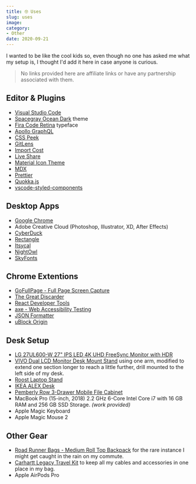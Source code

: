 ```yaml
---
title: 🤓 Uses
slug: uses
image:
category:
- Other
date: 2020-09-21
---
```



I wanted to be like the cool kids so, even though no one has asked me what my setup is, I thought I'd add it here in case anyone is curious.

> No links provided here are affiliate links or have any partnership associated with them.

## Editor & Plugins

- [Visual Studio Code](https://code.visualstudio.com/)
- [Spacegray Ocean Dark](https://marketplace.visualstudio.com/items?itemName=ionutvmi.spacegray-vscode) theme
- [Fira Code Retina](https://github.com/tonsky/FiraCode) typeface
- [Apollo GraphQL](https://marketplace.visualstudio.com/items?itemName=apollographql.vscode-apollo)
- [CSS Peek](https://marketplace.visualstudio.com/items?itemName=pranaygp.vscode-css-peek)
- [GitLens](https://marketplace.visualstudio.com/items?itemName=eamodio.gitlens)
- [Import Cost](https://marketplace.visualstudio.com/items?itemName=wix.vscode-import-cost)
- [Live Share](https://marketplace.visualstudio.com/items?itemName=MS-vsliveshare.vsliveshare)
- [Material Icon Theme](https://marketplace.visualstudio.com/items?itemName=PKief.material-icon-theme)
- [MDX](https://marketplace.visualstudio.com/items?itemName=silvenon.mdx)
- [Prettier](https://marketplace.visualstudio.com/items?itemName=esbenp.prettier-vscode)
- [Quokka.js](https://marketplace.visualstudio.com/items?itemName=WallabyJs.quokka-vscode)
- [vscode-styled-components](https://marketplace.visualstudio.com/items?itemName=jpoissonnier.vscode-styled-components)

## Desktop Apps

- [Google Chrome](https://www.google.com/chrome/)
- Adobe Creative Cloud (Photoshop, Illustrator, XD, After Effects)
- [CyberDuck](https://cyberduck.io/)
- [Rectangle](https://github.com/rxhanson/Rectangle)
- [Itsycal](https://www.mowglii.com/itsycal/)
- [NightOwl](https://nightowl.kramser.xyz/)
- [SkyFonts](https://www.fonts.com/web-fonts/google)


## Chrome Extentions

- [GoFullPage - Full Page Screen Capture](https://chrome.google.com/webstore/detail/gofullpage-full-page-scre/fdpohaocaechififmbbbbbknoalclacl)
- [The Great Discarder](https://chrome.google.com/webstore/detail/the-great-discarder/jlipbpadkjcklpeiajndiijbeieicbdh)
- [React Developer Tools](https://chrome.google.com/webstore/detail/react-developer-tools/fmkadmapgofadopljbjfkapdkoienihi)
- [axe - Web Accessibility Testing](https://chrome.google.com/webstore/detail/axe-web-accessibility-tes/lhdoppojpmngadmnindnejefpokejbdd)
- [JSON Formatter](https://chrome.google.com/webstore/detail/json-formatter/bcjindcccaagfpapjjmafapmmgkkhgoa)
- [uBlock Origin](https://chrome.google.com/webstore/detail/ublock-origin/cjpalhdlnbpafiamejdnhcphjbkeiagm)

## Desk Setup

- [LG 27UL600-W 27" IPS LED 4K UHD FreeSync Monitor with HDR](https://www.bestbuy.com/site/lg-27ul600-w-27-ips-led-4k-uhd-freesync-monitor-with-hdr-silver-white/6329956.p?skuId=6329956)
- [VIVO Dual LCD Monitor Desk Mount Stand](https://www.amazon.com/dp/B009S750LA) using one arm, modified to extend one section longer to reach a little further, drill mounted to the left side of my desk.
- [Roost Laptop Stand](https://www.amazon.com/dp/B01C9KG8IG)
- [IKEA ALEX Desk](https://www.ikea.com/us/en/p/alex-desk-white-40260717/)
- [Pemberly Row 3-Drawer Mobile File Cabinet](https://www.target.com/p/pemberly-row-3-drawer-mobile-file-cabinet-with-anti-tilt-in-white/-/A-79363551)
- MacBook Pro (15-inch, 2018) 2.2 GHz 6-Core Intel Core i7 with 16 GB RAM and 256 GB SSD Storage. _(work provided)_
- Apple Magic Keyboard
- Apple Magic Mouse 2

## Other Gear

- [Road Runner Bags - Medium Roll Top Backpack](https://roadrunnerbags.us/products/medium-roll-top) for the rare instance I might get caught in the rain on my commute.
- [Carhartt Legacy Travel Kit](https://www.amazon.com/Carhartt-Legacy-Travel-Kit-Brown/dp/B00SV72EWQ) to keep all my cables and accessories in one place in my bag.
- Apple AirPods Pro
